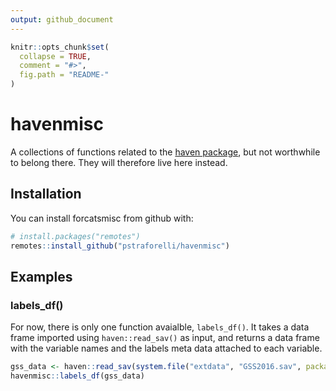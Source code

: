 ```yaml
---
output: github_document
---
```


```r
knitr::opts_chunk$set(
  collapse = TRUE,
  comment = "#>",
  fig.path = "README-"
)
```

# havenmisc

A collections of functions related to the [haven package](http://haven.tidyverse.org/reference/index.html), but not worthwhile to belong there. They will therefore live here instead.

## Installation

You can install forcatsmisc from github with:

```r
# install.packages("remotes")
remotes::install_github("pstraforelli/havenmisc")
```

## Examples

### labels_df()

For now, there is only one function avaialble, `labels_df()`. It takes a data frame imported using `haven::read_sav()` as input, and returns a data frame with the variable names and the labels meta data attached to each variable. 

```r
gss_data <- haven::read_sav(system.file("extdata", "GSS2016.sav", package = "havenmisc"))
havenmisc::labels_df(gss_data)
```